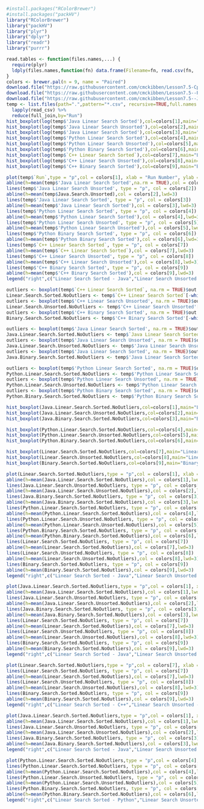 ```r
#install.packages("RColorBrewer")
#install.packages("packHV")
library("RColorBrewer")
library("packHV")
library("plyr")
library("dplyr")
library("readr")
library("purrr")

read.tables <- function(files.names,...) {
  require(plyr)
  ldply(files.names,function(fn) data.frame(Filename=fn, read.csv(fn, ...)))
}
colors <- brewer.pal(n = 9, name = "Paired")
download.file("https://raw.githubusercontent.com/cmckibben/Lesson7.5-Cpp-Solution/master/runtimes.csv","cruntime.csv")
download.file("https://raw.githubusercontent.com/cmckibben/Lesson7.5--Python-Solution/master/runtimes.csv","pruntime.csv")
download.file("https://raw.githubusercontent.com/cmckibben/Lesson7.5--Java-Solution/master/runtimes.csv","jruntime.csv")
temp <- list.files(path=".",pattern="*.csv", recursive=TRUE,full.names = TRUE) %>%
  lapply(read_csv) %>%
  reduce(full_join,by="Run")
hist_boxplot(log(temp$'Java Linear Search Sorted'),col=colors[1],main="Linear Search Sorted - Java")
hist_boxplot(log(temp$'Java Linear Search Unsorted'),col=colors[2],main="Linear Search Unsorted - Java")
hist_boxplot(log(temp$'Java Linear Search Sorted'),col=colors[3],main="Binary Search Sorted - Java")
hist_boxplot(log(temp$'Python Linear Search Sorted'),col=colors[4],main="Linear Search Sorted - Python")
hist_boxplot(log(temp$'Python Linear Search Unsorted'),col=colors[5],main="Linear Search Unsorted - Python")
hist_boxplot(log(temp$'Python Binary Search Sorted'),col=colors[6],main="Binary Search Sorted - Python")
hist_boxplot(log(temp$`C++ Linear Search Sorted`),col=colors[7],main="Linear Search Sorted - C++")
hist_boxplot(log(temp$'C++ Linear Search Unsorted'),col=colors[8],main="Linear Search Unsorted - C++")
hist_boxplot(log(temp$'C++ Binary Search Sorted'),col=colors[9],main="Binary Search Sorted - C++")

plot(temp$`Run`,type = "p",col = colors[1], xlab = "Run Number", ylab = "Runtime in log(nanoseconds)", main = "Runtime for different algorithms", ylim=c(min(temp$'C++ Binary Search Sorted', na.rm = TRUE),max(temp$'Python Linear Search Sorted', na.rm = TRUE)))
abline(h=mean(temp$'Java Linear Search Sorted',na.rm = TRUE),col = colors[1],lwd=3)
lines(temp$'Java Linear Search Unsorted', type = "p", col = colors[2])
abline(h=mean(temp$Java.Search.Unsorted),col = colors[2],lwd=3)
lines(temp$'Java Linear Search Sorted', type = "p", col = colors[3])
abline(h=mean(temp$'Java Linear Search Sorted'),col = colors[3],lwd=3)
lines(temp$'Python Linear Search Sorted', type = "p", col = colors[4])
abline(h=mean(temp$'Python Linear Search Sorted'),col = colors[4],lwd=3)
lines(temp$'Python Linear Search Unsorted', type = "p", col = colors[5])
abline(h=mean(temp$'Python Linear Search Unsorted'),col = colors[5],lwd=3)
lines(temp$'Python Binary Search Sorted', type = "p", col = colors[6])
abline(h=mean(temp$'Python Binary Search Sorted'),col = colors[6],lwd=3)
lines(temp$`C++ Linear Search Sorted`, type = "p", col = colors[7])
abline(h=mean(temp$`C++ Linear Search Sorted`),col = colors[7],lwd=3)
lines(temp$'C++ Linear Search Unsorted', type = "p", col = colors[8])
abline(h=mean(temp$'C++ Linear Search Unsorted'),col = colors[8],lwd=3)
lines(temp$'C++ Binary Search Sorted', type = "p", col = colors[9])
abline(h=mean(temp$'C++ Binary Search Sorted'),col = colors[9],lwd=3)
legend("right",c("Linear Search Sorted - Java","Linear Search Unsorted - Java","Binary Search Sorted - Java", "Linear Search Sorted - Python","Linear Search Unsorted - Python","Binary Search Sorted - Python", "Linear Search Sorted - C++","Linear Search Unsorted - C++","Binary Search Sorted - C++"), lwd=c(5,2), col=colors, pch=c(15,19), y.intersp=1.5)

outliers <- boxplot(temp$`C++ Linear Search Sorted`, na.rm = TRUE)$out
Linear.Search.Sorted.NoOutliers <- temp$`C++ Linear Search Sorted`[-which(temp$`C++ Linear Search Sorted` %in% outliers)]
outliers <- boxplot(temp$'C++ Linear Search Unsorted', na.rm = TRUE)$out
Linear.Search.Unsorted.NoOutliers <- temp$'C++ Linear Search Unsorted'[-which(temp$'C++ Linear Search Unsorted' %in% outliers)]
outliers <- boxplot(temp$'C++ Binary Search Sorted', na.rm = TRUE)$out
Binary.Search.Sorted.NoOutliers <- temp$'C++ Binary Search Sorted'[-which(temp$'C++ Binary Search Sorted' %in% outliers)]

outliers <- boxplot(temp$'Java Linear Search Sorted', na.rm = TRUE)$out
Java.Linear.Search.Sorted.NoOutliers <- temp$`Java Linear Search Sorted`[-which(temp$`Java Linear Search Sorted` %in% outliers)]
outliers <- boxplot(temp$'Java Linear Search Unsorted', na.rm = TRUE)$out
Java.Linear.Search.Unsorted.NoOutliers <- temp$'Java Linear Search Unsorted'[-which(temp$'Java Linear Search Unsorted' %in% outliers)]
outliers <- boxplot(temp$'Java Linear Search Sorted', na.rm = TRUE)$out
Java.Binary.Search.Sorted.NoOutliers <- temp$'Java Linear Search Sorted'[-which(temp$'Java Linear Search Sorted' %in% outliers)]

outliers <- boxplot(temp$'Python Linear Search Sorted', na.rm = TRUE)$out
Python.Linear.Search.Sorted.NoOutliers <- temp$'Python Linear Search Sorted'[-which(temp$'Python Linear Search Sorted' %in% outliers)]
outliers <- boxplot(temp$'Python Linear Search Unsorted', na.rm = TRUE)$out
Python.Linear.Search.Unsorted.NoOutliers <- temp$'Python Linear Search Unsorted'[-which(temp$'Python Linear Search Unsorted' %in% outliers)]
outliers <- boxplot(temp$'Python Binary Search Sorted', na.rm = TRUE)$out
Python.Binary.Search.Sorted.NoOutliers <- temp$'Python Binary Search Sorted'[-which(temp$'Python Binary Search Sorted' %in% outliers)]

hist_boxplot(Java.Linear.Search.Sorted.NoOutliers,col=colors[1],main="Linear Search Sorted No Outliers - Java")
hist_boxplot(Java.Linear.Search.Unsorted.NoOutliers,col=colors[2],main="Linear Search Unsorted No Outliers - Java")
hist_boxplot(Java.Binary.Search.Sorted.NoOutliers,col=colors[3],main="Binary Search Sorted No Outliers - Java")

hist_boxplot(Python.Linear.Search.Sorted.NoOutliers,col=colors[4],main="Linear Search Sorted No Outliers - Python ")
hist_boxplot(Python.Linear.Search.Unsorted.NoOutliers,col=colors[5],main="Linear Search Unsorted No Outliers - Python")
hist_boxplot(Python.Binary.Search.Sorted.NoOutliers,col=colors[6],main="Binary Search Sorted No Outliers - Python")

hist_boxplot(Linear.Search.Sorted.NoOutliers,col=colors[7],main="Linear Search Sorted No Outliers - C++")
hist_boxplot(Linear.Search.Unsorted.NoOutliers,col=colors[8],main="Linear Search Unsorted No Outliers - C++")
hist_boxplot(Binary.Search.Sorted.NoOutliers,col=colors[9],main="Binary Search Sorted No Outliers - C++")

plot(Linear.Search.Sorted.NoOutliers,type = "p",col = colors[1], xlab = "Run Number", ylab = "Runtime in log(nanoseconds)", main = "Runtime for different algorithms", ylim=c(min(Binary.Search.Sorted.NoOutliers, na.rm=TRUE),max(Python.Linear.Search.Sorted.NoOutliers, na.rm=TRUE)))
abline(h=mean(Java.Linear.Search.Sorted.NoOutliers),col = colors[1],lwd=3)
lines(Java.Linear.Search.Unsorted.NoOutliers, type = "p", col = colors[2])
abline(h=mean(Java.Linear.Search.Unsorted.NoOutliers),col = colors[2],lwd=3)
lines(Java.Binary.Search.Sorted.NoOutliers, type = "p", col = colors[3])
abline(h=mean(Java.Binary.Search.Sorted.NoOutliers),col = colors[3],lwd=3)
lines(Python.Linear.Search.Sorted.NoOutliers, type = "p", col = colors[4])
abline(h=mean(Python.Linear.Search.Sorted.NoOutliers),col = colors[4],lwd=3)
lines(Python.Linear.Search.Unsorted.NoOutliers, type = "p", col = colors[5])
abline(h=mean(Python.Linear.Search.Unsorted.NoOutliers),col = colors[5],lwd=3)
lines(Python.Binary.Search.Sorted.NoOutliers, type = "p", col = colors[6])
abline(h=mean(Python.Binary.Search.Sorted.NoOutliers),col = colors[6],lwd=3)
lines(Linear.Search.Sorted.NoOutliers, type = "p", col = colors[7])
abline(h=mean(Linear.Search.Sorted.NoOutliers),col = colors[7],lwd=3)
lines(Linear.Search.Unsorted.NoOutliers, type = "p", col = colors[8])
abline(h=mean(Linear.Search.Unsorted.NoOutliers),col = colors[8],lwd=3)
lines(Binary.Search.Sorted.NoOutliers, type = "p", col = colors[9])
abline(h=mean(Binary.Search.Sorted.NoOutliers),col = colors[9],lwd=3)
legend("right",c("Linear Search Sorted - Java","Linear Search Unsorted - Java","Binary Search Sorted - Java", "Linear Search Sorted - Python","Linear Search Unsorted - Python","Binary Search Sorted - Python", "Linear Search Sorted - C++","Linear Search Unsorted - C++","Binary Search Sorted - C++"), lwd=c(5,2), col=colors, pch=c(15,19), y.intersp=1.5)

plot(Java.Linear.Search.Sorted.NoOutliers,type = "p",col = colors[1], xlab = "Run Number", ylab = "Runtime in log(nanoseconds)", main = "Runtime for different algorithms", ylim=c(min(Binary.Search.Sorted.NoOutliers, na.rm=TRUE),max(Java.Linear.Search.Sorted.NoOutliers, na.rm=TRUE)))
abline(h=mean(Java.Linear.Search.Sorted.NoOutliers),col = colors[1],lwd=3)
lines(Java.Linear.Search.Unsorted.NoOutliers, type = "p", col = colors[2])
abline(h=mean(Java.Linear.Search.Unsorted.NoOutliers),col = colors[2],lwd=3)
lines(Java.Binary.Search.Sorted.NoOutliers, type = "p", col = colors[3])
abline(h=mean(Java.Binary.Search.Sorted.NoOutliers),col = colors[3],lwd=3)
lines(Linear.Search.Sorted.NoOutliers, type = "p", col = colors[7])
abline(h=mean(Linear.Search.Sorted.NoOutliers),col = colors[7],lwd=3)
lines(Linear.Search.Unsorted.NoOutliers, type = "p", col = colors[8])
abline(h=mean(Linear.Search.Unsorted.NoOutliers),col = colors[8],lwd=3)
lines(Binary.Search.Sorted.NoOutliers, type = "p", col = colors[9])
abline(h=mean(Binary.Search.Sorted.NoOutliers),col = colors[9],lwd=3)
legend("right",c("Linear Search Sorted - Java","Linear Search Unsorted - Java","Binary Search Sorted - Java",  "Linear Search Sorted - C++","Linear Search Unsorted - C++","Binary Search Sorted - C++"), lwd=c(5,2), col=c(colors[1],colors[2],colors[3],colors[7],colors[8],colors[9]), pch=c(15,19), y.intersp=1.5)

plot(Linear.Search.Sorted.NoOutliers,type = "p",col = colors[7], xlab = "Run Number", ylab = "Runtime in log(nanoseconds)", main = "Runtime for different algorithms", ylim=c(min(Binary.Search.Sorted.NoOutliers, na.rm=TRUE),max(Linear.Search.Sorted.NoOutliers, na.rm=TRUE)))
lines(Linear.Search.Sorted.NoOutliers, type = "p", col = colors[7])
abline(h=mean(Linear.Search.Sorted.NoOutliers),col = colors[7],lwd=3)
lines(Linear.Search.Unsorted.NoOutliers, type = "p", col = colors[8])
abline(h=mean(Linear.Search.Unsorted.NoOutliers),col = colors[8],lwd=3)
lines(Binary.Search.Sorted.NoOutliers, type = "p", col = colors[9])
abline(h=mean(Binary.Search.Sorted.NoOutliers),col = colors[9],lwd=3)
legend("right",c("Linear Search Sorted - C++","Linear Search Unsorted - C++","Binary Search Sorted - C++"), lwd=c(5,2), col=c(colors[7],colors[8],colors[9]), pch=c(15,19), y.intersp=1.5)

plot(Java.Linear.Search.Sorted.NoOutliers,type = "p",col = colors[1], xlab = "Run Number", ylab = "Runtime in log(nanoseconds)", main = "Runtime for different algorithms", ylim=c(min(Java.Binary.Search.Sorted.NoOutliers, na.rm=TRUE),max(Java.Linear.Search.Sorted.NoOutliers, na.rm=TRUE)))
abline(h=mean(Java.Linear.Search.Sorted.NoOutliers),col = colors[1],lwd=3)
lines(Java.Linear.Search.Unsorted.NoOutliers, type = "p", col = colors[2])
abline(h=mean(Java.Linear.Search.Unsorted.NoOutliers),col = colors[2],lwd=3)
lines(Java.Binary.Search.Sorted.NoOutliers, type = "p", col = colors[3])
abline(h=mean(Java.Binary.Search.Sorted.NoOutliers),col = colors[3],lwd=3)
legend("right",c("Linear Search Sorted - Java","Linear Search Unsorted - Java","Binary Search Sorted - Java"), lwd=c(5,2), col=c(colors[1],colors[2],colors[3]), pch=c(15,19), y.intersp=1.5)

plot(Python.Linear.Search.Sorted.NoOutliers,type = "p",col = colors[4], xlab = "Run Number", ylab = "Runtime in log(nanoseconds)", main = "Runtime for different algorithms", ylim=c(min(Python.Binary.Search.Sorted.NoOutliers, na.rm=TRUE),max(Python.Linear.Search.Sorted.NoOutliers, na.rm=TRUE)))
lines(Python.Linear.Search.Sorted.NoOutliers, type = "p", col = colors[4])
abline(h=mean(Python.Linear.Search.Sorted.NoOutliers),col = colors[4],lwd=3)
lines(Python.Linear.Search.Unsorted.NoOutliers, type = "p", col = colors[5])
abline(h=mean(Python.Linear.Search.Unsorted.NoOutliers),col = colors[5],lwd=3)
lines(Python.Binary.Search.Sorted.NoOutliers, type = "p", col = colors[6])
abline(h=mean(Python.Binary.Search.Sorted.NoOutliers),col = colors[6],lwd=3)
legend("right",c("Linear Search Sorted - Python","Linear Search Unsorted - Python","Binary Search Sorted - Python"), lwd=c(5,2), col=c(colors[4],colors[5],colors[6]), pch=c(15,19), y.intersp=1.5)
```
